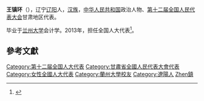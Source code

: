'''王镇环'''（{{bd|1974年||}}），辽宁[[辽阳|辽阳]]人，[[汉族|汉族]]，[[中华人民共和国|中华人民共和国]]政治人物、[[第十二届全国人民代表大会|第十二届全国人民代表大会]]甘肃地区代表。

毕业于[[兰州大学|兰州大学]]会计学。2013年，担任全国人大代表<ref>{{cite news|title=全国人大代表信息-王镇环|url= http://210.82.31.1:8084/delegate/viewDelegate.action?dbid=122510|accessdate=2013-04-05|newspaper=全国人大网}}</ref>。

==參考文獻==
{{reflist}}
{{中国政治人物小作品}}
{{DEFAULTSORT:Wang王}}
[[Category:第十二届全国人大代表|Category:第十二届全国人大代表]]
[[Category:甘肅省全國人民代表大會代表|Category:甘肅省全國人民代表大會代表]]
[[Category:女性全國人大代表|Category:女性全國人大代表]]
[[Category:蘭州大學校友|Category:蘭州大學校友]]
[[Category:遼陽人|Category:遼陽人]]
[[Category:王姓|Zhen鎮]]